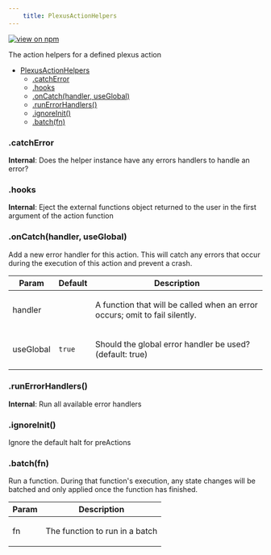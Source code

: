 ```yaml
--- 
	title: PlexusActionHelpers 
--- 
```


[![view on npm](http://img.shields.io/npm/v/@plexusjs/core.svg)](https://www.npmjs.org/package/@plexusjs/core)

The action helpers for a defined plexus action


* [PlexusActionHelpers](#PlexusActionHelpers)
    * [.catchError](#PlexusActionHelpers+catchError)
    * [.hooks](#PlexusActionHelpers+hooks)
    * [.onCatch(handler, useGlobal)](#PlexusActionHelpers+onCatch)
    * [.runErrorHandlers()](#PlexusActionHelpers+runErrorHandlers)
    * [.ignoreInit()](#PlexusActionHelpers+ignoreInit)
    * [.batch(fn)](#PlexusActionHelpers+batch)

<a name="PlexusActionHelpers+catchError"></a>

### .catchError
**Internal**: Does the helper instance have any errors handlers to handle an error?  
<a name="PlexusActionHelpers+hooks"></a>

### .hooks
**Internal**: Eject the external functions object returned to the user in the first argument of the action function  
<a name="PlexusActionHelpers+onCatch"></a>

### .onCatch(handler, useGlobal)
<p>Add a new error handler for this action. This will catch any errors that occur during the execution of this action and prevent a crash.</p>


| Param | Default | Description |
| --- | --- | --- |
| handler |  | <p>A function that will be called when an error occurs; omit to fail silently.</p> |
| useGlobal | <code>true</code> | <p>Should the global error handler be used? (default: true)</p> |

<a name="PlexusActionHelpers+runErrorHandlers"></a>

### .runErrorHandlers()
**Internal**: Run all available error handlers  
<a name="PlexusActionHelpers+ignoreInit"></a>

### .ignoreInit()
<p>Ignore the default halt for preActions</p>

<a name="PlexusActionHelpers+batch"></a>

### .batch(fn)
<p>Run a function. During that function's execution, any state changes will be batched and only applied once the function has finished.</p>


| Param | Description |
| --- | --- |
| fn | <p>The function to run in a batch</p> |


